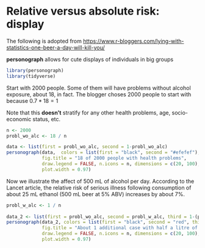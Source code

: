 # Relative versus absolute risk: display {#relativerisk}

The following is adopted from <https://www.r-bloggers.com/lying-with-statistics-one-beer-a-day-will-kill-you/>

**personograph** allows for cute displays of individuals in big groups

```r
library(personograph)
library(tidyverse)
```

Start with 2000 people. Some of them will have problems without alcohol exposure, about 18, in fact. The blogger choses 2000 people to start with because $0.7*18=1$

Note that this **doesn't** stratify for any other health problems, age, socio-economic status, etc. 

```r
n <- 2000
probl_wo_alc <- 18 / n

data <- list(first = probl_wo_alc, second = 1-probl_wo_alc)
personograph(data,  colors = list(first = "black", second = "#efefef"),
             fig.title = "18 of 2000 people with health problems",
             draw.legend = FALSE, n.icons = n, dimensions = c(20, 100), 
             plot.width = 0.97)
```

Now we illustrate the affect of 500 mL of alcohol per day. According to the Lancet article, the relative risk of serious illness following consumption of about 25 mL ethanol (500 mL beer at 5% ABV) increases by about 7%. 

```r
probl_w_alc <- 1 / n
 
data_2 <- list(first = probl_wo_alc, second = probl_w_alc, third = 1-(probl_wo_alc+probl_w_alc))
personograph(data_2, colors = list(first = "black", second = "red", third = "#efefef"),
             fig.title = "About 1 additional case with half a litre of beer per day",
             draw.legend = FALSE, n.icons = n, dimensions = c(20, 100),
             plot.width = 0.97)
```

